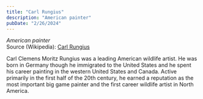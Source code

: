 ```yaml
---
title: "Carl Rungius"
description: "American painter"
pubDate: "2/26/2024"
---
```


*American painter*  
Source (Wikipedia): [Carl Rungius][1]

Carl Clemens Moritz Rungius was a leading American wildlife artist. He was born in Germany though he immigrated to the United States and he spent his career painting in the western United States and Canada. Active primarily in the first half of the 20th century, he earned a reputation as the most important big game painter and the first career wildlife artist in North America.

[1]: https://en.wikipedia.org/wiki/Carl_Rungius
